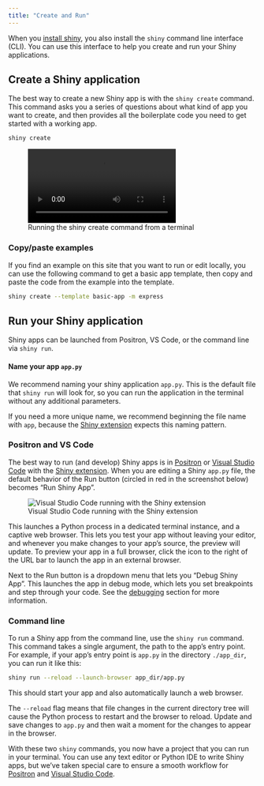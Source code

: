 ```yaml
---
title: "Create and Run"
---
```


When you [install shiny](get-started/install.qmd), you also install the `shiny` command line interface (CLI).
You can use this interface to help you create and run your Shiny applications.

## Create a Shiny application

The best way to create a new Shiny app is with the `shiny create` command.
This command asks you a series of questions about what kind of app you want to create,
and then provides all the boilerplate code you need to get started with a working app.

```bash
shiny create
```

![Running the shiny create command from a terminal](/docs/assets/shiny-create.mp4){class="img-shadow"}

::: callout-tip
### Copy/paste examples

If you find an example on this site that you want to run or edit locally,
you can use the following command to get a basic app template,
then copy and paste the code from the example into the template.

```bash
shiny create --template basic-app -m express
```
:::


## Run your Shiny application

Shiny apps can be launched from Positron, VS Code, or the command line via `shiny run`.

::: {.callout-tip}
#### Name your app `app.py`

We recommend naming your shiny application `app.py`.
This is the default file that `shiny run` will look for, so you can run the application in the terminal without any additional parameters.

If you need a more unique name, we recommend beginning the file name with `app`, because the [Shiny extension](#positron-and-vs-code) expects this naming pattern.
:::

### Positron and VS Code

The best way to run (and develop) Shiny apps is in [Positron][positron] or [Visual Studio Code][vscode] with the [Shiny extension][vscode-shiny].
When you are editing a Shiny `app.py` file, the default behavior of the Run button (circled in red in the screenshot below) becomes "Run Shiny App".

![Visual Studio Code running with the Shiny extension](assets/positron-run.png)

This launches a Python process in a dedicated terminal instance, and a captive web browser.
This lets you test your app without leaving your editor, and whenever you make changes to your app's source, the preview will update. To preview your app in a full browser, click the icon to the right of the URL bar to launch the app in an external browser.

Next to the Run button is a dropdown menu that lets you "Debug Shiny App". This launches the app in debug mode, which lets you set breakpoints and step through your code.
See the [debugging](debug.qmd) section for more information.

### Command line

To run a Shiny app from the command line, use the `shiny run` command.
This command takes a single argument, the path to the app's entry point.
For example, if your app's entry point is `app.py` in the directory `./app_dir`, you can run it like this:

```bash
shiny run --reload --launch-browser app_dir/app.py
```

This should start your app and also automatically launch a web browser.

The `--reload` flag means that file changes in the current directory tree will cause the Python process to restart and the browser to reload.
Update and save changes to `app.py` and then wait a moment for the changes to appear in the browser.

With these two `shiny` commands, you now have a project that you can run in your terminal.
You can use any text editor or Python IDE to write Shiny apps, but we've taken special care to ensure a smooth workflow for [Positron][positron] and [Visual Studio Code][vscode].

[positron]: https://positron.posit.co/
[vscode]: https://code.visualstudio.com/
[vscode-shiny]: https://marketplace.visualstudio.com/items?itemName=posit.shiny
[vscode-python]: https://marketplace.visualstudio.com/items?itemName=ms-python.python
